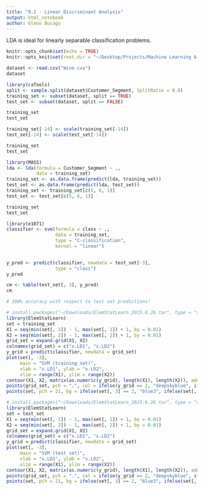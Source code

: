```yaml
---
title: "9.2 - Linear Discriminant Analysis"
output: html_notebook
author: Glenn Bucagu
---
```

LDA is ideal for linearly separable classification problems.

```r
knitr::opts_chunk$set(echo = TRUE)
knitr::opts_knit$set(root.dir = "~/Desktop/Projects/Machine Learning A-Z (Codes and Datasets)/Part 9 - Dimensionality Reduction/Section 44 - Linear Discriminant Analysis (LDA)/R")
```

```r
dataset <- read.csv("Wine.csv")
dataset
```


```r
library(caTools)
split <- sample.split(dataset$Customer_Segment, SplitRatio = 0.8)
training_set <- subset(dataset, split == TRUE)
test_set <- subset(dataset, split == FALSE)

training_set
test_set

```


```r
training_set[-14] <- scale(training_set[-14])
test_set[-14] <- scale(test_set[-14])

training_set
test_set
```



```r
library(MASS)
lda <- lda(formula = Customer_Segment ~ .,
           data = training_set)
training_set <- as.data.frame(predict(lda, training_set))
test_set <- as.data.frame(predict(lda, test_set))
training_set <- training_set[c(5, 6, 1)]
test_set <- test_set[c(5, 6, 1)]

training_set
test_set

```


```r
library(e1071)
classifier <- svm(formula = class ~ .,
                  data = training_set,
                  type = "C-classification",
                  kernel = "linear")
  

```


```r
y_pred <- predict(classifier, newdata = test_set[-3],
                  type = "class")
y_pred
```


```r
cm <- table(test_set[, 3], y_pred)
cm

# 100% accuracy with respect to test set predictions!
```


```r
# install.packages("~/Downloads/ElemStatLearn_2015.6.26.tar", type = "source", repos = NULL)
library(ElemStatLearn)
set = training_set
X1 = seq(min(set[, 1]) - 1, max(set[, 1]) + 1, by = 0.01)
X2 = seq(min(set[, 2]) - 1, max(set[, 2]) + 1, by = 0.01)
grid_set = expand.grid(X1, X2)
colnames(grid_set) = c("x.LD1", "x.LD2")
y_grid = predict(classifier, newdata = grid_set)
plot(set[, -3], 
     main = "SVM (training set)", 
     xlab = "x.LD1", ylab = "x.LD2", 
     xlim = range(X1), ylim = range(X2))
contour(X1, X2, matrix(as.numeric(y_grid), length(X1), length(X2)), add = TRUE)
points(grid_set, pch = ".", col = ifelse(y_grid == 2, "deepskyblue", ifelse(y_grid == 1, "springgreen3", "tomato")))
points(set, pch = 21, bg = ifelse(set[, 3] == 2, "blue3", ifelse(set[, 3] == 1, "green4", "red3")))


```


```r
# install.packages("~/Downloads/ElemStatLearn_2015.6.26.tar", type = "source", repos = NULL)
library(ElemStatLearn)
set = test_set
X1 = seq(min(set[, 1]) - 1, max(set[, 1]) + 1, by = 0.01)
X2 = seq(min(set[, 2]) - 1, max(set[, 2]) + 1, by = 0.01)
grid_set = expand.grid(X1, X2)
colnames(grid_set) = c("x.LD1", "x.LD2")
y_grid = predict(classifier, newdata = grid_set)
plot(set[, -3], 
     main = "SVM (test set)", 
     xlab = "x.LD1", ylab = "x.LD2", 
     xlim = range(X1), ylim = range(X2))
contour(X1, X2, matrix(as.numeric(y_grid), length(X1), length(X2)), add = TRUE)
points(grid_set, pch = ".", col = ifelse(y_grid == 2, "deepskyblue", ifelse(y_grid == 1, "springgreen3", "tomato")))
points(set, pch = 21, bg = ifelse(set[, 3] == 2, "blue3", ifelse(set[, 3] == 1, "green4", "red3")))


```

